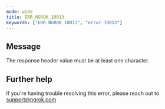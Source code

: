 ```yaml
---
mode: wide
title: ERR_NGROK_10013
keywords: ["ERR_NGROK_10013", "error 10013"]
---
```


## Message

The response header value must be at least one character.

## Further help

If you're having trouble resolving this error, please reach out to [support@ngrok.com](mailto:support@ngrok.com?subject=Help%20with%20ERR_NGROK_10013)

